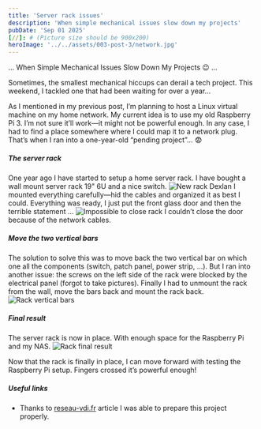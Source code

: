 ```yaml
---
title: 'Server rack issues'
description: 'When simple mechanical issues slow down my projects'
pubDate: 'Sep 01 2025'
[//]: # (Picture size should be 900x200)
heroImage: '../../assets/003-post-3/network.jpg' 
---
```




... When Simple Mechanical Issues Slow Down My Projects 😉 ...

Sometimes, the smallest mechanical hiccups can derail a tech project. This weekend, I tackled one that had been waiting for over a year…

As I mentioned in my previous post, I’m planning to host a Linux virtual machine on my home network.
My current idea is to use my old Raspberry Pi 3. I’m not sure it’ll work—it might not be powerful enough.
In any case, I had to find a place somewhere where I could map it to a network plug.
That’s when I ran into a one-year-old “pending project”… 😨

##### The server rack

One year ago I have started to setup a home server rack.
I have bought a wall mount server rack 19" 6U and a nice switch.
<Image src={rack} alt="New rack Dexlan" width={250}/>
I mounted everything carefully—hid the cables and organized it as best I could.
Everything was ready, I just put the front glass door and then the terrible statement ...
<Image src={closeRack} alt="Impossible to close rack" />
I couldn’t close the door because of the network cables.

##### Move the two vertical bars

The solution to solve this was to move back the two vertical bar on which one all the components (switch, patch panel, power strip, ...).
But I ran into another issue: the screws on the left side of the rack were blocked by the electrical panel (forgot to take pictures).
Finally I had to unmount the rack from the wall, move the bars back and mount the rack back.
<Image src={verticalBars} alt="Rack vertical bars" />

##### Final result

The server rack is now in place.
With enough space for the Raspberry Pi and my NAS.
<Image src={rackFinal} alt="Rack final result" width={400} />

Now that the rack is finally in place, I can move forward with testing the Raspberry Pi setup. Fingers crossed it’s powerful enough!

##### Useful links

- Thanks to [reseau-vdi.fr](https://reseau-vdi.fr/coffret-de-communication-pas-chere-baie-de-brassage-19/) article I was able to prepare this project properly.